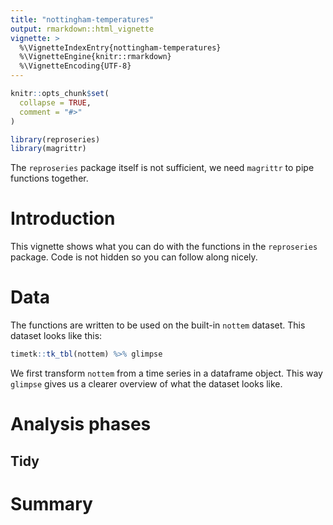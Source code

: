 ```yaml
---
title: "nottingham-temperatures"
output: rmarkdown::html_vignette
vignette: >
  %\VignetteIndexEntry{nottingham-temperatures}
  %\VignetteEngine{knitr::rmarkdown}
  %\VignetteEncoding{UTF-8}
---
```


```r
knitr::opts_chunk$set(
  collapse = TRUE,
  comment = "#>"
)
```

```r
library(reproseries)
library(magrittr)
```

The `reproseries` package itself is not sufficient, we need `magrittr` to pipe functions together.

# Introduction

This vignette shows what you can do with the functions in the `reproseries` package. Code is not hidden so you can follow along nicely.

# Data

The functions are written to be used on the built-in `nottem` dataset. This dataset looks like this:

```r
timetk::tk_tbl(nottem) %>% glimpse
```

We first transform `nottem` from a time series in a dataframe object. This way `glimpse` gives us a clearer overview of what the dataset looks like.



# Analysis phases

## Tidy

# Summary

